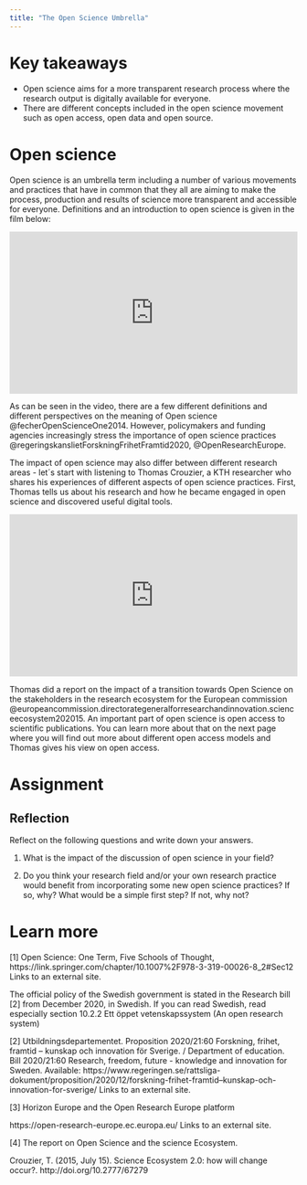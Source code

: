 ```yaml
---
title: "The Open Science Umbrella"
---
```


# Key takeaways
- Open science aims for a more transparent research process where the research output is digitally available for everyone.
- There are different concepts included in the open science movement such as open access, open data and open source.

# Open science
Open science is an umbrella term including a number of various movements and practices that have in common that they all are aiming to make the process, production and results of science more transparent and accessible for everyone. Definitions and an introduction to open science is given in the film below:

<div style="max-width:650px"><div style="position:relative;padding-bottom:56.307692307692%"><iframe id="kmsembed-0_qbkhbh9u" width="650" height="366" src="https://play.kth.se/embed/secure/iframe/entryId/0_qbkhbh9u/uiConfId/23453971/st/0" class="kmsembed" allowfullscreen webkitallowfullscreen mozAllowFullScreen allow="autoplay *; fullscreen *; encrypted-media *" referrerPolicy="no-referrer-when-downgrade" sandbox="allow-downloads allow-forms allow-same-origin allow-scripts allow-top-navigation allow-pointer-lock allow-popups allow-modals allow-orientation-lock allow-popups-to-escape-sandbox allow-presentation allow-top-navigation-by-user-activation" frameborder="0" title="KTH Open Science Film 2 Overview of Open science" style="position:absolute;top:0;left:0;width:100%;height:100%;border:0"></iframe></div></div>

As can be seen in the video, there are a few different definitions and different perspectives on the meaning of Open science @fecherOpenScienceOne2014. However, policymakers and funding agencies increasingly stress the importance of open science practices @regeringskanslietForskningFrihetFramtid2020, @OpenResearchEurope.

The impact of open science may also differ between different research areas - let´s start with listening to Thomas Crouzier, a KTH researcher who shares his experiences of different aspects of open science practices. First, Thomas tells us about his research and how he became engaged in open science and discovered useful digital tools.

<div style="max-width:650px"><div style="position:relative;padding-bottom:56.307692307692%"><iframe id="kmsembed-0_3ql3o6yx" width="650" height="366" src="https://play.kth.se/embed/secure/iframe/entryId/0_3ql3o6yx/uiConfId/23453971/st/0" class="kmsembed" allowfullscreen webkitallowfullscreen mozAllowFullScreen allow="autoplay *; fullscreen *; encrypted-media *" referrerPolicy="no-referrer-when-downgrade" sandbox="allow-downloads allow-forms allow-same-origin allow-scripts allow-top-navigation allow-pointer-lock allow-popups allow-modals allow-orientation-lock allow-popups-to-escape-sandbox allow-presentation allow-top-navigation-by-user-activation" frameborder="0" title="KTH Open Science Film 5.1 TC intro to open science practices" style="position:absolute;top:0;left:0;width:100%;height:100%;border:0"></iframe></div></div>

Thomas did a report on the impact of a transition towards Open Science on the stakeholders in the research ecosystem for the European commission @europeancommission.directorategeneralforresearchandinnovation.scienceecosystem202015. An important part of open science is open access to scientific publications. You can learn more about that on the next page where you will find out more about different open access models and Thomas gives his view on open access.

# Assignment
## Reflection
Reflect on the following questions and write down your answers.

1. What is the impact of the discussion of open science in your field? 

2. Do you think your research field and/or your own research practice would benefit from incorporating some new open science practices? If so, why? What would be a simple first step? If not, why not?

# Learn more
::: {#refs}
:::

[1] Open Science: One Term, Five Schools of Thought, https://link.springer.com/chapter/10.1007%2F978-3-319-00026-8_2#Sec12 Links to an external site.

The official policy of the Swedish government is stated in the Research bill [2] from December 2020, in Swedish. If you can read Swedish, read especially section  10.2.2 Ett öppet vetenskapssystem (An open research system)

[2] Utbildningsdepartementet. Proposition 2020/21:60 Forskning, frihet, framtid – kunskap och innovation för Sverige. / Department of education. Bill 2020/21:60 Research, freedom, future - knowledge and innovation for Sweden. Available: https://www.regeringen.se/rattsliga-dokument/proposition/2020/12/forskning-frihet-framtid--kunskap-och-innovation-for-sverige/ Links to an external site.

[3] Horizon Europe and the Open Research Europe platform

https://open-research-europe.ec.europa.eu/ Links to an external site.

[4] The report on Open Science and the science Ecosystem.

Crouzier, T. (2015, July 15). Science Ecosystem 2.0: how will change occur?. http://doi.org/10.2777/67279
